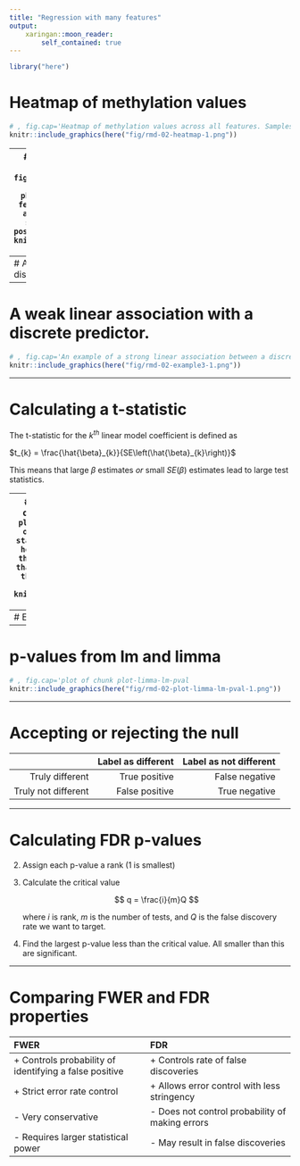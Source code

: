 ```yaml
---
title: "Regression with many features"
output:
    xaringan::moon_reader:
        self_contained: true
---
```

```r
library("here")
```

# Heatmap of methylation values
```r
# , fig.cap='Heatmap of methylation values across all features. Samples are ordered according to age.
knitr::include_graphics(here("fig/rmd-02-heatmap-1.png"))
```

---
# A strong linear association with a continuous predictor.
```r
# , fig.cap='An example of a strong linear association between a continuous phenotype (age) on the x-axis and a feature of interest (DNA methylation at a given locus) on the y-axis. A strong linear relationship with a positive slope exists between the two.
knitr::include_graphics(here("fig/rmd-02-example1-1.png"))
```

---
# A strong linear association with a discrete predictor.
```r
# , fig.cap='An example of a strong linear association between a discrete phenotype (group) on the x-axis and a feature of interest (DNA methylation at a given locus) on the y-axis. The two groups clearly differ with respect to DNA methylation.
knitr::include_graphics(here("fig/rmd-02-example2-1.png"))
```

---
# A weak linear association with a discrete predictor.
```r
# , fig.cap='An example of a strong linear association between a discrete phenotype (group) on the x-axis and a feature of interest (DNA methylation at a given locus) on the y-axis. The two groups seem to differ with respect to DNA methylation, but the relationship is weak.
knitr::include_graphics(here("fig/rmd-02-example3-1.png"))
```

---

# Calculating a t-statistic

The t-statistic for the $k^{th}$ linear model coefficient is defined as

$t_{k} = \frac{\hat{\beta}_{k}}{SE\left(\hat{\beta}_{k}\right)}$

This means that large $\beta$ estimates *or* small $SE(\beta)$ estimates
lead to large test statistics.

---
# p-values as measures of the null distribution.
```r
# , fig.cap='Density plot of a t-distribution showing the observed test statistics (here, t-statistics). The p-values, visualised here with shaded regions, represent the portion of the null distribution that is as extreme or more extreme as the observed test statistics, which are shown as dashed lines.
knitr::include_graphics(here("fig/rmd-02-tdist-1.png"))
```


---
# Effect sizes from lm and limma
```r
# , fig.cap='plot of chunk plot-limma-lm-effect
knitr::include_graphics(here("fig/rmd-02-plot-limma-lm-effect-1.png"))
```

---
# p-values from lm and limma
```r
# , fig.cap='plot of chunk plot-limma-lm-pval
knitr::include_graphics(here("fig/rmd-02-plot-limma-lm-pval-1.png"))
```

---

# Accepting or rejecting the null

|                    |Label as different   |Label as not different|
|-------------------:|--------------------:|---------------------:|
|Truly different     |True positive        |False negative        |
|Truly not different |False positive       |True negative         |


---

# Calculating FDR p-values

2. Assign each p-value a rank (1 is smallest)
3. Calculate the critical value
    
    $$
    q = \frac{i}{m}Q
    $$

    where $i$ is rank, $m$ is the number of tests, and $Q$ is the
    false discovery rate we want to target.
4. Find the largest p-value less than the critical value.
   All smaller than this are significant.

---

# Comparing FWER and FDR properties

|FWER|FDR|
|:-------------|:--------------|
|+ Controls probability of identifying a false positive|+ Controls rate of false discoveries|
|+ Strict error rate control |+ Allows error control with less stringency|
|- Very conservative |- Does not control probability of making errors|
|- Requires larger statistical power|- May result in false discoveries|
